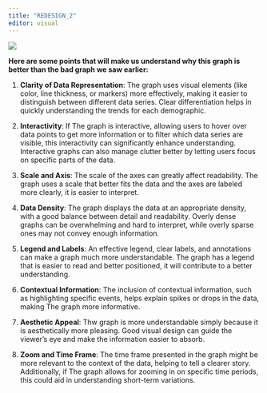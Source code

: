 ```yaml
---
title: "REDESIGN_2"
editor: visual
---
```


![](images/Third Graph.png)

**Here are some points that will make us understand why this graph is better than the bad graph we saw earlier:**

1.  **Clarity of Data Representation**: The graph uses visual elements (like color, line thickness, or markers) more effectively, making it easier to distinguish between different data series. Clear differentiation helps in quickly understanding the trends for each demographic.

2.  **Interactivity**: If The graph is interactive, allowing users to hover over data points to get more information or to filter which data series are visible, this interactivity can significantly enhance understanding. Interactive graphs can also manage clutter better by letting users focus on specific parts of the data.

3.  **Scale and Axis**: The scale of the axes can greatly affect readability. The graph uses a scale that better fits the data and the axes are labeled more clearly, it is easier to interpret.

4.  **Data Density**: The graph displays the data at an appropriate density, with a good balance between detail and readability. Overly dense graphs can be overwhelming and hard to interpret, while overly sparse ones may not convey enough information.

5.  **Legend and Labels**: An effective legend, clear labels, and annotations can make a graph much more understandable. The graph has a legend that is easier to read and better positioned, it will contribute to a better understanding.

6.  **Contextual Information**: The inclusion of contextual information, such as highlighting specific events, helps explain spikes or drops in the data, making The graph more informative.

7.  **Aesthetic Appeal**: Thw graph is more understandable simply because it is aesthetically more pleasing. Good visual design can guide the viewer’s eye and make the information easier to absorb.

8.  **Zoom and Time Frame**: The time frame presented in the graph might be more relevant to the context of the data, helping to tell a clearer story. Additionally, if The graph allows for zooming in on specific time periods, this could aid in understanding short-term variations.
